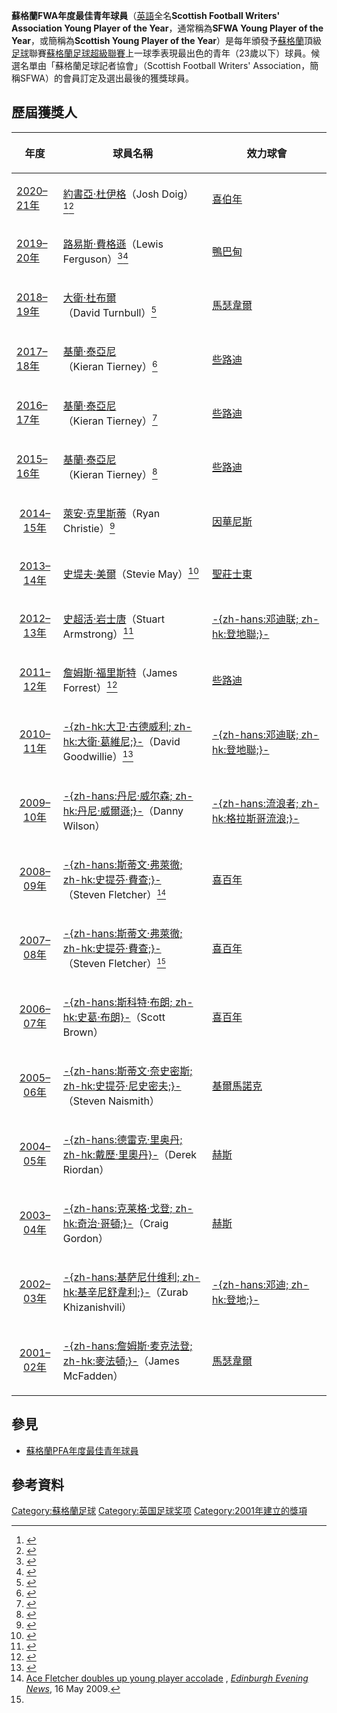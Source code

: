{{noteTA
|G1=蘇超
}}
'''蘇格蘭FWA年度最佳青年球員'''（[[英語|英語]]全名'''Scottish Football Writers' Association Young Player of the Year'''，通常稱為'''SFWA Young Player of the Year'''，或簡稱為'''Scottish Young Player of the Year'''）是每年頒發予[[蘇格蘭|蘇格蘭]]頂級[[足球|足球]]聯賽[[蘇格蘭足球超級聯賽|蘇格蘭足球超級聯賽]]上一球季表現最出色的青年（23歲以下）球員。候選名單由「蘇格蘭足球記者協會」（Scottish Football Writers' Association，簡稱SFWA）的會員訂定及選出最後的獲獎球員。

==歷屆獲獎人==
{| class="wikitable"
|-
!年度
!球員名稱
!效力球會

|-
|[[2020–21_in_Scottish_football|2020–21年]]
|{{sort|SCO|{{flagicon|SCO}}}} [[約書亞·杜伊格|約書亞·杜伊格]]（Josh Doig）<ref>{{cite web |url=https://www.scottishfwa.com/news/2021/5/4/whos-our-brightest-young-star |title=Who's our brightest young star? |website=www.scottishfwa.com |publisher=SFWA |date=4 May 2021 |accessdate=4 May 2021}}</ref><ref>{{cite news |url=https://www.dailyrecord.co.uk/sport/football/football-news/josh-doig-emulates-kieran-tierney-24067937 |title=Josh Doig emulates Kieran Tierney as Hibs star follows his idol's footsteps to scoop SFWA Young Player of the Year |first=Scott |last=McDermott |newspaper=Sunday Mail |date=2021-05-09 |accessdate=2021-05-09}}</ref>
|[[希伯尼安足球俱乐部|喜伯年]]
|-
|[[2019–20_in_Scottish_football|2019–20年]]
|{{sort|SCO|{{flagicon|SCO}}}} [[路易斯·費格遜|路易斯·費格遜]]（Lewis Ferguson）<ref>{{cite web |url=https://www.bbc.co.uk/sport/football/52876943 |title=Shankland, Edouard, McGregor & Morelos in writers' award frame |website=BBC Sport |publisher=BBC |date=1 June 2020 |accessdate=1 June 2020}}</ref><ref>{{cite web |url=https://www.scottishfwa.com/news/2020/6/11/lewis-is-young-player-of-the-year |title=Lewis is young player of the year |website=www.scottishfwa.com |publisher=SFWA |date=2020-06-11 |accessdate=2020-06-11}}</ref>
|[[阿伯丁足球俱乐部|鴨巴甸]]
|-
|[[2018–19_in_Scottish_football|2018–19年]]
|{{sort|SCO|{{flagicon|SCO}}}} [[大衛·杜布爾|大衛·杜布爾]]（David Turnbull）<ref name = mcfadden>{{cite news |url=https://www.eveningtimes.co.uk/sport/other_football/17634095.shades-of-mcfadden-as-david-turnbull-scoops-sfwa-young-player-of-the-year-award/ |title=Shades of McFadden as David Turnbull scoops SFWA young player of the year award |first=Stewart |last=Fisher |newspaper=Evening Times |date=2019-05-11|accessdate=2019-05-12}}</ref>
|[[马瑟韦尔足球俱乐部|馬瑟韋爾]]
|-
|[[2017–18_in_Scottish_football|2017–18年]]
|{{sort|SCO|{{flagicon|SCO}}}} [[基蘭·蒂爾尼|基蘭·泰亞尼]]（Kieran Tierney）<ref>{{cite web |url=https://www.scottishfwa.com/news/2018/5/7/its-a-hat-trick-for-kt |title=It's a hat-trick for KT |publisher=Scottish Football Writers' Association |date=2018-05-07 |accessdate=2018-05-12}}</ref>
|[[凯尔特人足球俱乐部|些路迪]] 
|-
|[[2016–17_in_Scottish_football|2016–17年]]
|{{sort|SCO|{{flagicon|SCO}}}} [[基蘭·蒂爾尼|基蘭·泰亞尼]]（Kieran Tierney）<ref>{{cite web |url=https://www.bbc.co.uk/sport/football/39953904|title=Celtic's Kieran Tierney wins writers' young player of the year award |publisher=BBC |website=BBC Sport |date=2017-05-17 |accessdate=2017-05-18}}</ref>
|[[凯尔特人足球俱乐部|些路迪]]
|-
|[[2015–16_in_Scottish_football|2015–16年]]
|{{sort|SCO|{{flagicon|SCO}}}} [[基蘭·蒂爾尼|基蘭·泰亞尼]]（Kieran Tierney）<ref>{{Cite web|url=https://www.scottishfwa.com/young-player-of-the-year-1|title=Young Player of the Year|website=SFWA|accessdate=2020-01-04}}</ref>
|[[凯尔特人足球俱乐部|些路迪]]
|-
| align=center| [[2014–15_in_Scottish_football|2014–15年]] || {{flagicon|SCO}} [[萊安·克里斯蒂|萊安·克里斯蒂]]（Ryan Christie）<ref>{{cite web |language=en |url=http://www.bbc.co.uk/sport/0/football/32771773 |title=Ryan Christie is Scottish football writers' young player of the year |work=''[[BBC_Sport|BBC Sport]]'' |publisher=BBC |date=17 May 2015 |accessdate=17 May 2015 |archive-date=2015-06-04 |archive-url=https://web.archive.org/web/20150604044201/http://www.bbc.co.uk/sport/0/football/32771773 |dead-url=no }}</ref> || [[因弗内斯足球俱乐部|因華尼斯]]
|-
| align=center| [[2013–14_in_Scottish_football|2013–14年]] || {{flagicon|SCO}} [[史堤夫·美爾|史堤夫·美爾]]（Stevie May）<ref>{{cite news |language=en |url=http://www.telegraph.co.uk/sport/football/teams/rangers/10812170/Rangers-former-manager-Alex-McLeish-calls-for-Dave-King-peace-deal.html |title=Rangers' former manager Alex McLeish calls for Dave King peace deal |first=Roddy |last=Forsyth |work=Daily Telegraph |publisher=Telegraph Media Group |date=6 May 2014 |accessdate=7 May 2014 |archive-date=2018-07-02 |archive-url=https://web.archive.org/web/20180702104800/https://www.telegraph.co.uk/sport/football/teams/rangers/10812170/Rangers-former-manager-Alex-McLeish-calls-for-Dave-King-peace-deal.html |dead-url=no }}</ref> || [[圣庄士东足球俱乐部|聖莊士東]]
|-
| align=center| [[2012–13_in_Scottish_football|2012–13年]] || {{flagicon|SCO}} [[斯圖爾特·阿姆斯特朗|史超活·岩士唐]]（Stuart Armstrong）<ref>{{cite news |language=en |url=http://www.dailyrecord.co.uk/sport/football/football-news/scottish-football-writers-association-young-1896206 |title=Young Player of the Year Stuart Armstrong looks push on at Tannadice |work=Daily Record |publisher=Trinity Mirror |date=18 May 2013 |accessdate=20 May 2013 |archive-date=2020-11-23 |archive-url=https://web.archive.org/web/20201123184751/https://www.dailyrecord.co.uk/sport/football/football-news/scottish-football-writers-association-young-1896206 |dead-url=no }}</ref> || [[邓迪联足球俱乐部|-{zh-hans:邓迪联; zh-hk:登地聯;}-]]
|-
| align=center| [[2011–12_in_Scottish_football|2011–12年]] || {{flagicon|SCO}} [[詹姆斯·福里斯特|詹姆斯·福里斯特]]（James Forrest）<ref>{{cite news|language=en|url=http://www.dailyrecord.co.uk/football/spl/celtic/2012/05/05/neil-lennon-hails-celtic-duo-james-forrest-and-charlie-mulgrew-after-pair-pick-up-awards-86908-23848885/|title=Neil Lennon hails Celtic duo James Forrest and Charlie Mulgrew after pair pick up awards|publisher=''[[BBC_Sport|BBC Sport]]''|date=5 May 2012|accessdate=16 May 2012|archive-date=2012-06-05|archive-url=https://web.archive.org/web/20120605155424/http://www.dailyrecord.co.uk/football/spl/celtic/2012/05/05/neil-lennon-hails-celtic-duo-james-forrest-and-charlie-mulgrew-after-pair-pick-up-awards-86908-23848885/|dead-url=no}}</ref> || [[凯尔特人足球俱乐部|些路迪]] 
|-
| align=center| [[2010–11_in_Scottish_football|2010–11年]] || {{flagicon|SCO}} [[大卫·古德威利|-{zh-hk:大卫·古德威利; zh-hk:大衛·葛維尼;}-]]（David Goodwillie）<ref>{{cite news |language=en |url=http://news.bbc.co.uk/sport2/hi/football/13406778.stm |title=More awards for Izaguirre, Goodwillie and Paatelainen |publisher=''[[BBC_Sport|BBC Sport]]'' |date=2011-05-15 |accessdate=2011-05-17 |archive-date=2012-10-25 |archive-url=https://www.webcitation.org/6Bg4HXIes?url=http://www.bbc.co.uk/sport/0/football/13406778 |dead-url=no }}</ref> || [[邓迪联足球俱乐部|-{zh-hans:邓迪联; zh-hk:登地聯;}-]]
|-
| align=center| [[2009–10_in_Scottish_football|2009–10年]] || {{flagicon|SCO}} [[丹尼·威爾遜|-{zh-hans:丹尼·威尔森; zh-hk:丹尼·威爾遜;}-]]（Danny Wilson） || [[流浪者足球俱乐部|-{zh-hans:流浪者; zh-hk:格拉斯哥流浪;}-]]
|-
| align=center| [[2008–09_in_Scottish_football|2008–09年]] || {{flagicon|SCO}} [[斯蒂文·弗萊徹|-{zh-hans:斯蒂文·弗萊徹; zh-hk:史提芬·費查;}-]]（Steven Fletcher）<small><ref name = "Fletcher">[http://edinburghnews.scotsman.com/sport/Ace-Fletcher-doubles-up-young.5274265.jp Ace Fletcher doubles up young player accolade] {{Wayback|url=http://edinburghnews.scotsman.com/sport/Ace-Fletcher-doubles-up-young.5274265.jp |date=20110616003240 }}, ''[[Edinburgh_Evening_News|Edinburgh Evening News]]'', 16 May 2009.</ref></small> || [[希伯尼安足球俱乐部|喜百年]]
|-
| align=center| [[2007–08_in_Scottish_football|2007–08年]] || {{flagicon|SCO}} [[斯蒂文·弗萊徹|-{zh-hans:斯蒂文·弗萊徹; zh-hk:史提芬·費查;}-]]（Steven Fletcher）<small><ref name = "Fletcher"/></small> || [[希伯尼安足球俱乐部|喜百年]]
|-
| align=center| [[2006–07_in_Scottish_football|2006–07年]] || {{flagicon|SCO}} [[斯科特·布朗_(足球运动员)|-{zh-hans:斯科特·布朗; zh-hk:史葛·布朗}-]]（Scott Brown） || width="175px"| [[希伯尼安足球俱乐部|喜百年]]
|-
| align=center| [[2005–06_in_Scottish_football|2005–06年]] || {{flagicon|SCO}} [[史堤芬·尼史密夫|-{zh-hans:斯蒂文·奈史密斯; zh-hk:史提芬·尼史密夫;}-]]（Steven Naismith） || [[基马诺克足球俱乐部|基爾馬諾克]]
|-
| align=center| [[2004–05_in_Scottish_football|2004–05年]] || {{flagicon|SCO}} [[Derek_Riordan|-{zh-hans:德雷克·里奥丹; zh-hk:戴歷·里奧丹}-]]（Derek Riordan） ||  [[哈茨足球俱乐部|赫斯]]
|-
| align=center| [[2003–04_in_Scottish_football|2003–04年]] || {{flagicon|SCO}} [[奇治·哥頓|-{zh-hans:克莱格·戈登; zh-hk:奇治·哥頓;}-]]（Craig Gordon） || [[哈茨足球俱乐部|赫斯]]
|-
| align=center| [[2002–03_in_Scottish_football|2002–03年]] || {{flagicon|GEO}} [[Zurab_Khizanishvili|-{zh-hans:基萨尼什维利; zh-hk:基辛尼舒韋利;}-]]（Zurab Khizanishvili）|| [[邓迪足球俱乐部|-{zh-hans:邓迪; zh-hk:登地;}-]]
|-
| align=center| [[2001–02_in_Scottish_football|2001–02年]] || {{flagicon|SCO}} [[詹姆斯·麦克法登|-{zh-hans:詹姆斯·麦克法登; zh-hk:麥法頓;}-]]（James McFadden）|| [[马瑟韦尔足球俱乐部|馬瑟韋爾]]
|}

==參見==
*[[蘇格蘭PFA年度最佳青年球員|蘇格蘭PFA年度最佳青年球員]]

== 參考資料 ==
{{reflist}}

{{SFWA獎項}}
{{蘇格蘭FWA年度最佳青年球員}}

[[Category:蘇格蘭足球|Category:蘇格蘭足球]]
[[Category:英国足球奖项|Category:英国足球奖项]]
[[Category:2001年建立的獎項|Category:2001年建立的獎項]]